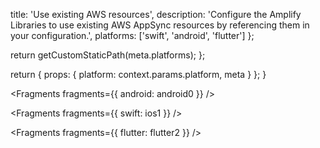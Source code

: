 
  title: 'Use existing AWS resources',
  description:
    'Configure the Amplify Libraries to use existing AWS AppSync resources by referencing them in your configuration.',
  platforms: ['swift', 'android', 'flutter']
};

  return getCustomStaticPath(meta.platforms);
};

  return {
    props: {
      platform: context.params.platform,
      meta
    }
  };
}


<Fragments fragments={{ android: android0 }} />


<Fragments fragments={{ swift: ios1 }} />


<Fragments fragments={{ flutter: flutter2 }} />
